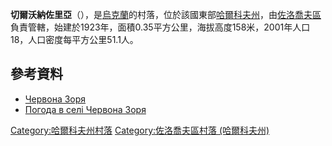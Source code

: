 {{coord|50|24|24|N|36|7|49|E|scale:100000_region:UA|display=title}}

'''切爾沃納佐里亞'''（{{lang-uk|Червона Зоря}}），是[[烏克蘭|烏克蘭]]的村落，位於該國東部[[哈爾科夫州|哈爾科夫州]]，由[[佐洛喬夫區_(哈爾科夫州)|佐洛喬夫區]]負責管轄，始建於1923年，面積0.35平方公里，海拔高度158米，2001年人口18，人口密度每平方公里51.1人。

==參考資料==
*[http://w1.c1.rada.gov.ua/pls/z7502/A005?rdat1=09.01.2009&rf7571=33217 Червона Зоря]{{dead link|date=2017年11月 |bot=InternetArchiveBot |fix-attempted=yes }}
* [http://weather.in.ua/ua/har'kovskaja/27932 Погода в селі Червона Зоря]{{Wayback|url=http://weather.in.ua/ua/har%27kovskaja/27932 |date=20200805054355 }}

{{DEFAULTSORT:Червона Зоря}}
[[Category:哈爾科夫州村落|Category:哈爾科夫州村落]]
[[Category:佐洛喬夫區村落_(哈爾科夫州)|Category:佐洛喬夫區村落 (哈爾科夫州)]]


{{Kharkiv-geo-stub}}